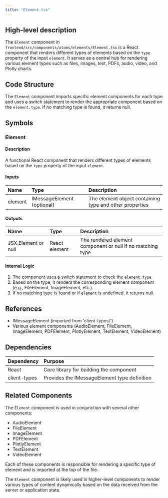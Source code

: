 ```yaml
---
title: "Element.tsx"
---
```


## High-level description
The `Element` component in `frontend/src/components/atoms/elements/Element.tsx` is a React component that renders different types of elements based on the `type` property of the input `element`. It serves as a central hub for rendering various element types such as files, images, text, PDFs, audio, video, and Plotly charts.

## Code Structure
The `Element` component imports specific element components for each type and uses a switch statement to render the appropriate component based on the `element.type`. If no matching type is found, it returns null.

## Symbols

### Element
#### Description
A functional React component that renders different types of elements based on the `type` property of the input `element`.

#### Inputs
| Name | Type | Description |
|:-----|:-----|:------------|
| element | IMessageElement (optional) | The element object containing type and other properties |

#### Outputs
| Name | Type | Description |
|:-----|:-----|:------------|
| JSX.Element or null | React element | The rendered element component or null if no matching type |

#### Internal Logic
1. The component uses a switch statement to check the `element.type`.
2. Based on the type, it renders the corresponding element component (e.g., FileElement, ImageElement, etc.).
3. If no matching type is found or if `element` is undefined, it returns null.

## References
- IMessageElement (imported from 'client-types/')
- Various element components (AudioElement, FileElement, ImageElement, PDFElement, PlotlyElement, TextElement, VideoElement)

## Dependencies
| Dependency | Purpose |
|:-----------|:--------|
| React | Core library for building the component |
| client-types | Provides the IMessageElement type definition |

## Related Components
The `Element` component is used in conjunction with several other components:
- AudioElement
- FileElement
- ImageElement
- PDFElement
- PlotlyElement
- TextElement
- VideoElement

Each of these components is responsible for rendering a specific type of element and is imported at the top of the file.

The `Element` component is likely used in higher-level components to render various types of content dynamically based on the data received from the server or application state.